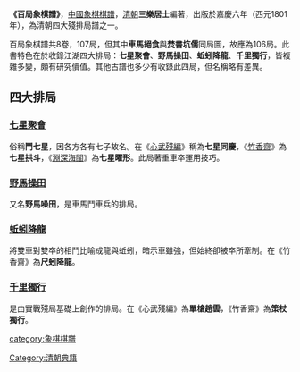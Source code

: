 '''《百局象棋譜》'''，[[中國象棋棋譜|中國象棋棋譜]]，[[清朝|清朝]]'''三樂居士'''編著，出版於嘉慶六年（西元1801年），為清朝四大殘排局譜之一。

百局象棋譜共8卷，107局，但其中'''車馬絕食'''與'''焚書坑儒'''同局圖，故應為106局。此書特色在於收錄江湖四大排局：'''七星聚會'''、'''野馬操田'''、'''蚯蚓降龍'''、'''千里獨行'''，皆複雜多變，頗有研究價值。其他古譜也多少有收錄此四局，但名稱略有差異。

==四大排局==

===[[七星聚會|七星聚會]]===
俗稱'''鬥七星'''，因各方各有七子故名。在《[[心武殘編|心武殘編]]》稱為'''七星同慶'''，《[[竹香齋|竹香齋]]》為'''七星拱斗'''，《[[淵深海闊|淵深海闊]]》為'''七星曜形'''。此局著重車卒運用技巧。
{{Xiangqi diagram
|tright
| 七星聚會
|=
 |  |  |  |  |rd|gd|  |  |  
 |  |  |  |sl|  |  |  |  |  
 |  |  |  |  |ed|sl|  |  |  
 |  |  |  |  |  |  |  |  |  
 |  |  |  |  |  |  |  |  |  
 |  |  |  |  |  |  |  |  |sl
 |  |  |  |  |  |  |  |  |  
 |  |sd|  |  |sd|  |  |cl|  
 |  |  |  |sd|  |sd|  |  |  
 |  |  |  |  |gl|  |rl|rl|  
|
|size=39
|width=360
}}
{{Clear}}

===[[野馬操田|野馬操田]]===
又名'''野馬噪田'''，是車馬鬥車兵的排局。
{{Xiangqi diagram
|tright
| 野馬操田
|=
 |  |  |ed|ad|gd|  |  |  |  
 |  |  |  |  |ad|  |  |  |  
 |  |  |  |  |ed|  |  |  |  
 |  |  |  |  |  |  |hl|rl|rl
 |  |  |  |  |  |  |  |  |  
 |  |  |el|  |  |  |  |  |sl
 |  |rd|sl|  |sl|  |  |  |  
 |  |  |  |sd|el|  |  |  |  
 |  |  |  |  |sd|  |  |  |  
 |  |  |  |gl|  |  |  |  |  

|
|size=39
|width=360
}}
{{Clear}}

===[[蚯蚓降龍|蚯蚓降龍]]===
將雙車對雙卒的相鬥比喻成龍與蚯蚓，暗示車雖強，但始終卻被卒所牽制。在《竹香齋》為'''尺蚓降龍'''。
{{Xiangqi diagram
|tright
| 蚯蚓降龍
|=
 |  |  |  |ad|gd|  |  |  |  
 |  |  |  |  |ad|  |  |  |  
 |  |  |  |  |ed|  |  |  |  
 |  |  |  |  |  |  |  |  |  
 |  |  |sd|  |  |  |  |  |  
 |  |  |  |  |  |rl|  |  |sl
 |  |  |  |  |  |  |  |  |  
 |  |  |  |  |  |  |  |  |  
 |  |  |  |  |sd|  |sd|  |  
 |  |  |  |  |  |gl|  |  |rl

|
|size=39
|width=360
}}
{{Clear}}

===[[千里獨行|千里獨行]]===
是由實戰殘局基礎上創作的排局。在《心武殘編》為'''單槍趙雲'''，《竹香齋》為'''策杖獨行'''。
{{Xiangqi diagram
|tright
| 千里獨行
|=
 |  |  |  |  |gd|  |  |  |  
 |  |  |  |  |  |  |  |  |  
 |  |  |  |ad|sl|  |  |  |ed
 |sd|  |  |  |  |  |  |  |  
 |  |  |  |  |  |  |  |  |  
 |  |  |  |  |  |  |hd|  | 
 |  |  |sl|  |  |  |sd|  |  
 |  |  |  |  |rl|  |  |  |  
 |  |  |  |sd|  |sd|  |  |  
 |  |  |  |  |gl|  |  |  |  

|
|size=39
|width=360
}}
{{Clear}}

{{ChineseChess}}
[[category:象棋棋譜|category:象棋棋譜]]
[[Category:清朝典籍|Category:清朝典籍]]